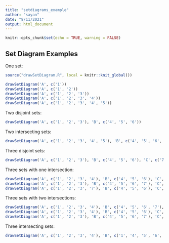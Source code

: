 ```yaml
---
title: "setdiagrams_example"
author: "sayan"
date: "8/11/2021"
output: html_document
---
```


```r
knitr::opts_chunk$set(echo = TRUE, warning = FALSE)
```

## Set Diagram Examples

One set:

```r
source("drawSetDiagram.R", local = knitr::knit_global())

drawSetDiagram('A', c('1'))
drawSetDiagram('A', c('1', '2'))
drawSetDiagram('A', c('1', '2', '3'))
drawSetDiagram('A', c('1', '2', '3', '4'))
drawSetDiagram('A', c('1', '2', '3', '4', '5'))
```

Two disjoint sets: 

```r
drawSetDiagram('A', c('1', '2', '3'), 'B', c('4', '5', '6'))
```

Two intersecting sets:

```r
drawSetDiagram('A', c('1', '2', '3', '4', '5'), 'B', c('4', '5', '6', '7'))
```

Three disjoint sets:

```r
drawSetDiagram('A', c('1', '2', '3'), 'B', c('4', '5', '6'), 'C', c('7', '8', '9'))
```

Three sets with one intersection:

```r
drawSetDiagram('A', c('1', '2', '3', '4'), 'B', c('4', '5', '6'), 'C', c('7', '8', '9'))
drawSetDiagram('A', c('1', '2', '3'), 'B', c('4', '5', '6', '7'), 'C', c('7', '8', '9'))
drawSetDiagram('A', c('1', '2', '3', '7'), 'B', c('4', '5', '6'), 'C', c('7', '8', '9'))
```

Three sets with two intersections:

```r
drawSetDiagram('A', c('1', '2', '3', '4'), 'B', c('4', '5', '6', '7'), 'C', c('7', '8', '9'))
drawSetDiagram('A', c('1', '2', '3', '4'), 'B', c('4', '5', '6'), 'C', c('7', '8', '9', '1'))
drawSetDiagram('A', c('1', '2', '3'), 'B', c('4', '5', '6', '7'), 'C', c('7', '8', '9', '1'))
```

Three intersecting sets:

```r
drawSetDiagram('A', c('1', '2', '3', '4'), 'B', c('1', '4', '5', '6', '7', '8'), 'C', c('1', '7', '8', '9'))
```